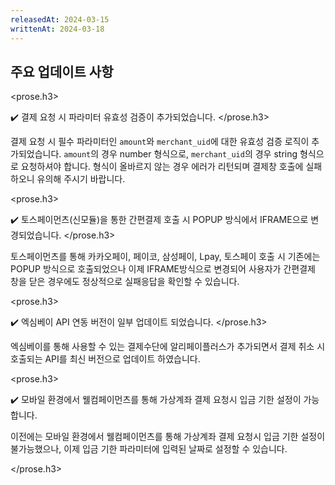 ```yaml
---
releasedAt: 2024-03-15
writtenAt: 2024-03-18
---
```



## 주요 업데이트 사항

<prose.h3>
  <PaymentV1 />

  ✔️ 결제 요청 시 파라미터 유효성 검증이 추가되었습니다.
</prose.h3>

결제 요청 시 필수 파라미터인 `amount`와 `merchant_uid`에 대한 유효성 검증 로직이 추가되었습니다. `amount`의 경우 number 형식으로, `merchant_uid`의 경우 string 형식으로 요청하셔야 합니다. 형식이 올바르지 않는 경우 에러가 리턴되며 결제창 호출에 실패하오니 유의해 주시기 바랍니다.

<prose.h3>
  <PaymentV1 /> <PaymentV2 />

  ✔️ 토스페이먼츠(신모듈)을 통한 간편결제 호출 시 POPUP 방식에서 IFRAME으로 변경되었습니다.
</prose.h3>

토스페이먼츠를 통해 카카오페이, 페이코, 삼성페이, Lpay, 토스페이 호출 시 기존에는 POPUP 방식으로 호출되었으나 이제 IFRAME방식으로 변경되어 사용자가 간편결제 창을 닫은 경우에도 정상적으로 실패응답을 확인할 수 있습니다.

<prose.h3>
  <PaymentV1 />

  ✔️ 엑심베이 API 연동 버전이 일부 업데이트 되었습니다.
</prose.h3>

엑심베이를 통해 사용할 수 있는 결제수단에 알리페이플러스가 추가되면서 결제 취소 시 호출되는 API를 최신 버전으로 업데이트 하였습니다.

<prose.h3>
  <PaymentV2 />

  ✔️ 모바일 환경에서 웰컴페이먼츠를 통해 가상계좌 결제 요청시 입금 기한 설정이 가능합니다.

이전에는 모바일 환경에서 웰컴페이먼츠를 통해 가상계좌 결제 요청시 입금 기한 설정이 불가능했으나, 이제 입금 기한 파라미터에 입력된 날짜로 설정할 수 있습니다.

</prose.h3>

